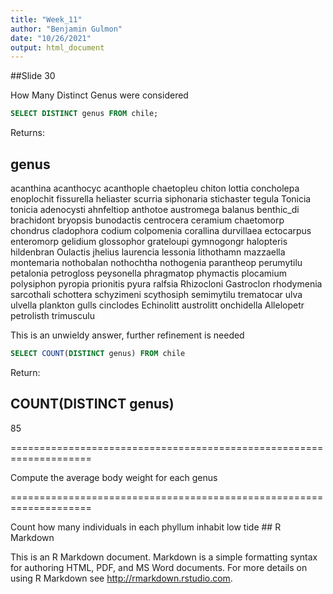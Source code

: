 ```yaml
---
title: "Week_11"
author: "Benjamin Gulmon"
date: "10/26/2021"
output: html_document
---
```


##Slide 30

How Many Distinct Genus were considered
```sql

SELECT DISTINCT genus FROM chile;

```
Returns:

genus
----------
acanthina
acanthocyc
acanthople
chaetopleu
chiton
lottia
concholepa
enoplochit
fissurella
heliaster
scurria
siphonaria
stichaster
tegula
Tonicia
tonicia
adenocysti
ahnfeltiop
anthotoe
austromega
balanus
benthic_di
brachidont
bryopsis
bunodactis
centrocera
ceramium
chaetomorp
chondrus
cladophora
codium
colpomenia
corallina
durvillaea
ectocarpus
enteromorp
gelidium
glossophor
grateloupi
gymnogongr
halopteris
hildenbran
Oulactis
jhelius
laurencia
lessonia
lithothamn
mazzaella
montemaria
nothobalan
nothochtha
nothogenia
parantheop
perumytilu
petalonia
petrogloss
peysonella
phragmatop
phymactis
plocamium
polysiphon
pyropia
prionitis
pyura
ralfsia
Rhizocloni
Gastroclon
rhodymenia
sarcothali
schottera
schyzimeni
scythosiph
semimytilu
trematocar
ulva
ulvella
plankton
gulls
cinclodes
Echinolitt
austrolitt
onchidella
Allelopetr
petrolisth
trimusculu

This is an unwieldy answer, further refinement is needed

```sql

SELECT COUNT(DISTINCT genus) FROM chile
```

Return:

COUNT(DISTINCT genus)
---------------------
85

====================================================================

Compute the average body weight for each genus



====================================================================

Count how many individuals in each phyllum inhabit low tide
## R Markdown

This is an R Markdown document. Markdown is a simple formatting syntax for authoring HTML, PDF, and MS Word documents. For more details on using R Markdown see <http://rmarkdown.rstudio.com>.
